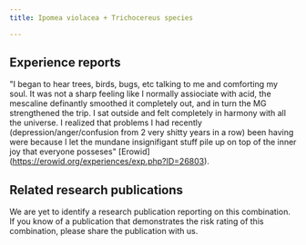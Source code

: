 ---
title: Ipomea violacea + Trichocereus species

---

## Experience reports

"I began to hear trees, birds, bugs, etc talking to me and comforting my soul. It was not a sharp feeling like I normally assiociate with acid, the mescaline definantly smoothed it completely out, and in turn the MG strengthened the trip. I sat outside and felt completely in harmony with all the universe. I realized that problems I had recently (depression/anger/confusion from 2 very shitty years in a row) been having were because I let the mundane insignifigant stuff pile up on top of the inner joy that everyone posseses" [Erowid] (https://erowid.org/experiences/exp.php?ID=26803).

## Related research publications

We are yet to identify a research publication reporting on this combination. If you know of a publication that demonstrates the risk rating of this combination, please share the publication with us.



